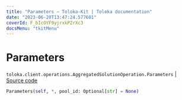 ```yaml
---
title: "Parameters — Toloka-Kit | Toloka documentation"
date: "2023-06-20T13:47:24.577601"
coverId: F_bIcOYF9yjrxkPZrXc3
docsMenu: "tkitMenu"
---
```


# Parameters

`toloka.client.operations.AggregatedSolutionOperation.Parameters` | [Source code](https://github.com/Toloka/toloka-kit/blob/v1.2.0/src/client/operations.py#L336)

```python
Parameters(self, *, pool_id: Optional[str] = None)
```